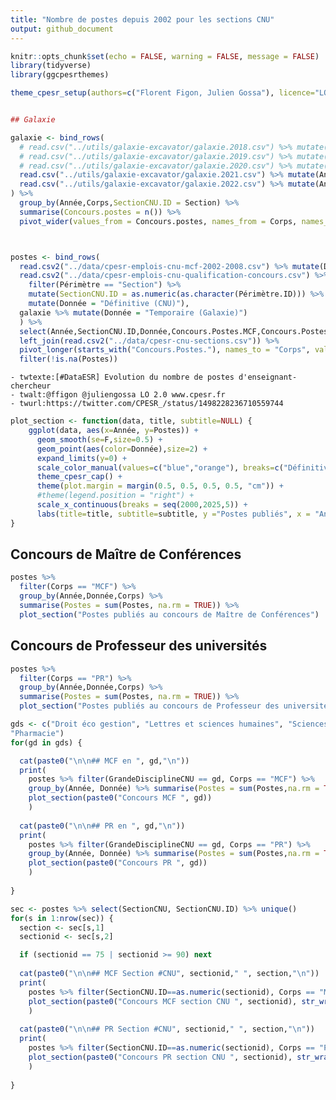 ```yaml
---
title: "Nombre de postes depuis 2002 pour les sections CNU"
output: github_document
---
```


```r
knitr::opts_chunk$set(echo = FALSE, warning = FALSE, message = FALSE)
library(tidyverse)
library(ggcpesrthemes)

theme_cpesr_setup(authors=c("Florent Figon, Julien Gossa"), licence="LO 2.0", source = "DGRH A1-1")


## Galaxie

galaxie <- bind_rows(
  # read.csv("../utils/galaxie-excavator/galaxie.2018.csv") %>% mutate(Année = 2018),
  # read.csv("../utils/galaxie-excavator/galaxie.2019.csv") %>% mutate(Année = 2019),
  # read.csv("../utils/galaxie-excavator/galaxie.2020.csv") %>% mutate(Année = 2020),
  read.csv("../utils/galaxie-excavator/galaxie.2021.csv") %>% mutate(Année = 2021),
  read.csv("../utils/galaxie-excavator/galaxie.2022.csv") %>% mutate(Année = 2022)
) %>%
  group_by(Année,Corps,SectionCNU.ID = Section) %>%
  summarise(Concours.postes = n()) %>%
  pivot_wider(values_from = Concours.postes, names_from = Corps, names_prefix = "Concours.Postes.") 



postes <- bind_rows(
  read.csv2("../data/cpesr-emplois-cnu-mcf-2002-2008.csv") %>% mutate(Donnée = "Définitive (CNU)"),
  read.csv2("../data/cpesr-emplois-cnu-qualification-concours.csv") %>% 
    filter(Périmètre == "Section") %>%
    mutate(SectionCNU.ID = as.numeric(as.character(Périmètre.ID))) %>%
    mutate(Donnée = "Définitive (CNU)"),
  galaxie %>% mutate(Donnée = "Temporaire (Galaxie)")
  ) %>% 
  select(Année,SectionCNU.ID,Donnée,Concours.Postes.MCF,Concours.Postes.PR) %>%
  left_join(read.csv2("../data/cpesr-cnu-sections.csv")) %>%
  pivot_longer(starts_with("Concours.Postes."), names_to = "Corps", values_to = "Postes", names_prefix = "Concours.Postes.") %>%
  filter(!is.na(Postes))
```

```
- twtexte:[#DataESR] Evolution du nombre de postes d'enseignant-chercheur
- twalt:@ffigon @juliengossa LO 2.0 www.cpesr.fr
- twurl:https://twitter.com/CPESR_/status/1498228236710559744
```


```r
plot_section <- function(data, title, subtitle=NULL) {
    ggplot(data, aes(x=Année, y=Postes)) + 
      geom_smooth(se=F,size=0.5) + 
      geom_point(aes(color=Donnée),size=2) + 
      expand_limits(y=0) +
      scale_color_manual(values=c("blue","orange"), breaks=c("Définitive (CNU)","Temporaire (Galaxie)")) +
      theme_cpesr_cap() + 
      theme(plot.margin = margin(0.5, 0.5, 0.5, 0.5, "cm")) +
      #theme(legend.position = "right") +
      scale_x_continuous(breaks = seq(2000,2025,5)) +
      labs(title=title, subtitle=subtitle, y ="Postes publiés", x = "Année") 
}
```


## Concours de Maître de Conférences

```r
postes %>%
  filter(Corps == "MCF") %>%
  group_by(Année,Donnée,Corps) %>%
  summarise(Postes = sum(Postes, na.rm = TRUE)) %>%
  plot_section("Postes publiés au concours de Maître de Conférences")
```

## Concours de Professeur des universités

```r
postes %>%
  filter(Corps == "PR") %>%
  group_by(Année,Donnée,Corps) %>%
  summarise(Postes = sum(Postes, na.rm = TRUE)) %>%
  plot_section("Postes publiés au concours de Professeur des universités") 
```


```r
gds <- c("Droit éco gestion", "Lettres et sciences humaines", "Sciences et techniques", 
"Pharmacie")
for(gd in gds) {

  cat(paste0("\n\n## MCF en ", gd,"\n"))
  print(
    postes %>% filter(GrandeDisciplineCNU == gd, Corps == "MCF") %>% 
    group_by(Année, Donnée) %>% summarise(Postes = sum(Postes,na.rm = TRUE)) %>%
    plot_section(paste0("Concours MCF ", gd))
    )
  
  cat(paste0("\n\n## PR en ", gd,"\n"))
  print(
    postes %>% filter(GrandeDisciplineCNU == gd, Corps == "PR") %>% 
    group_by(Année, Donnée) %>% summarise(Postes = sum(Postes,na.rm = TRUE)) %>%
    plot_section(paste0("Concours PR ", gd))
    )
  
}
```

```r
sec <- postes %>% select(SectionCNU, SectionCNU.ID) %>% unique()
for(s in 1:nrow(sec)) {
  section <- sec[s,1]
  sectionid <- sec[s,2]

  if (sectionid == 75 | sectionid >= 90) next
  
  cat(paste0("\n\n## MCF Section #CNU", sectionid," ", section,"\n"))
  print(
    postes %>% filter(SectionCNU.ID==as.numeric(sectionid), Corps == "MCF") %>% 
    plot_section(paste0("Concours MCF section CNU ", sectionid), str_wrap(section,80))
    )
  
  cat(paste0("\n\n## PR Section #CNU", sectionid," ", section,"\n"))
  print(
    postes %>% filter(SectionCNU.ID==as.numeric(sectionid), Corps == "PR") %>% 
    plot_section(paste0("Concours PR section CNU ", sectionid), str_wrap(section,80))
    )
  
}
```